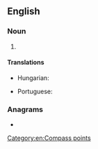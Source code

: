 {{also|ene|Ene|êne|eñe|enë|-ene|-ené}}
==English==

===Noun===
{{head|en|noun}}

# {{initialism of|en|east-northeast}}

====Translations====
{{trans-top|east-northeast}}
* Hungarian: {{t|hu|K-ÉK}}
{{trans-mid}}
* Portuguese: {{t|pt|ENE}}
{{trans-bottom}}

===Anagrams===
* {{anagrams|en|a=een|-een|Nee|e'en|een|nee|née}}

[[Category:en:Compass points]]